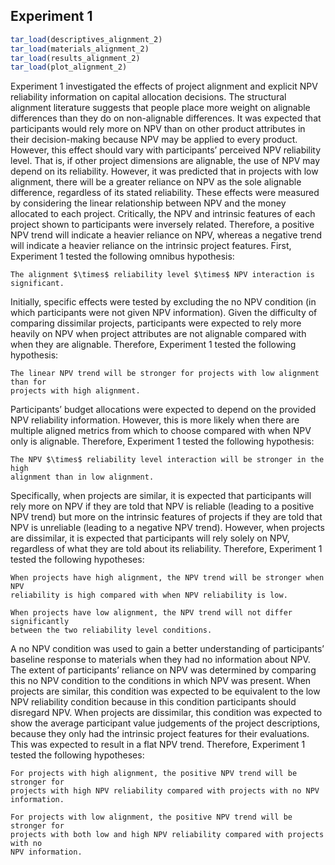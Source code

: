 ## Experiment 1 {#alignment-2}

```r
tar_load(descriptives_alignment_2)
tar_load(materials_alignment_2)
tar_load(results_alignment_2)
tar_load(plot_alignment_2)
```

Experiment 1 investigated the effects of project alignment and explicit NPV
reliability information on capital allocation decisions. The structural
alignment literature suggests that people place more weight on alignable
differences than they do on non-alignable differences. It was expected that
participants would rely more on NPV than on other product attributes in their
decision-making because NPV may be applied to every product. However, this
effect should vary with participants' perceived NPV reliability level. That is,
if other project dimensions are alignable, the use of NPV may depend on its
reliability. However, it was predicted that in projects with low alignment,
there will be a greater reliance on NPV as the sole alignable difference,
regardless of its stated reliability. These effects were measured by considering
the linear relationship between NPV and the money allocated to each project.
Critically, the NPV and intrinsic features of each project shown to participants
were inversely related. Therefore, a positive NPV trend will indicate a heavier
reliance on NPV, whereas a negative trend will indicate a heavier reliance on
the intrinsic project features. First, Experiment 1 tested the following omnibus
hypothesis:

```hypothesis
The alignment $\times$ reliability level $\times$ NPV interaction is
significant.
```

Initially, specific effects were tested by excluding the no NPV condition (in
which participants were not given NPV information). Given the difficulty of
comparing dissimilar projects, participants were expected to rely more heavily
on NPV when project attributes are not alignable compared with when they are
alignable. Therefore, Experiment 1 tested the following hypothesis:

```hypothesis
The linear NPV trend will be stronger for projects with low alignment than for
projects with high alignment.
```

Participants' budget allocations were expected to depend on the provided NPV
reliability information. However, this is more likely when there are multiple
aligned metrics from which to choose compared with when NPV only is alignable.
Therefore, Experiment 1 tested the following hypothesis:

```hypothesis
The NPV $\times$ reliability level interaction will be stronger in the high
alignment than in low alignment.
```

Specifically, when projects are similar, it is expected that participants will
rely more on NPV if they are told that NPV is reliable (leading to a positive
NPV trend) but more on the intrinsic features of projects if they are told that
NPV is unreliable (leading to a negative NPV trend). However, when projects are
dissimilar, it is expected that participants will rely solely on NPV, regardless
of what they are told about its reliability. Therefore, Experiment 1 tested the
following hypotheses:

```hypothesis
When projects have high alignment, the NPV trend will be stronger when NPV
reliability is high compared with when NPV reliability is low.
```

```hypothesis
When projects have low alignment, the NPV trend will not differ significantly
between the two reliability level conditions.
```

A no NPV condition was used to gain a better understanding of participants'
baseline response to materials when they had no information about NPV. The
extent of participants' reliance on NPV was determined by comparing this no NPV
condition to the conditions in which NPV was present. When projects are similar,
this condition was expected to be equivalent to the low NPV reliability
condition because in this condition participants should disregard NPV. When
projects are dissimilar, this condition was expected to show the average
participant value judgements of the project descriptions, because they only had
the intrinsic project features for their evaluations. This was expected to
result in a flat NPV trend. Therefore, Experiment 1 tested the following
hypotheses:

```hypothesis
For projects with high alignment, the positive NPV trend will be stronger for
projects with high NPV reliability compared with projects with no NPV
information.
```

```hypothesis
For projects with low alignment, the positive NPV trend will be stronger for
projects with both low and high NPV reliability compared with projects with no
NPV information.
```
